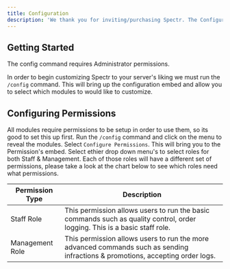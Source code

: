 ```yaml
---
title: Configuration
description: 'We thank you for inviting/purchasing Spectr. The Configuration page is dedicated to helping you setup Spectr in your guild!'
---
```


## Getting Started

<Info>The config command requires Administrator permissions.</Info>
    
In order to begin customizing Spectr to your server's liking we must run the `/config` command. This will bring up the configuration embed and allow you to select which modules to would like to customize.

## Configuring Permissions

All modules require permissions to be setup in order to use them, so its good to set this up first. Run the `/config` command and click on the menu to reveal the modules. Select `Configure Permissions`. This will bring you to the Permission's embed. Select ethier drop down menu's to select roles for both Staff & Management. Each of those roles will have a different set of permissions, please take a look at the chart below to see which roles need what permissions.

| Permission Type   |             Description                                                                                                                               |
| ------------------| ----------------------------------------------------------------------------------------------------------------------------------------------------  |
| Staff Role        | This permission allows users to run the basic commands such as quality control, order logging. This is a basic staff role.                            |
| Management Role   | This permission allows users to run the more advanced commands such as sending infractions & promotions, accepting order logs.                        |